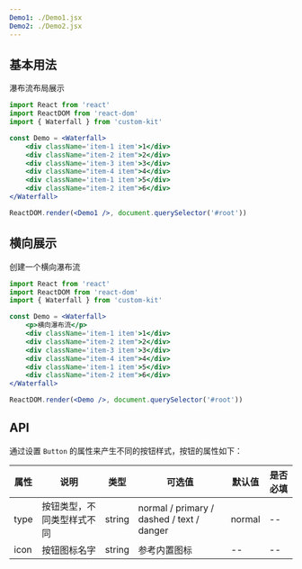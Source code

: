 ```yaml
---
Demo1: ./Demo1.jsx
Demo2: ./Demo2.jsx
---
```


## 基本用法

瀑布流布局展示

<Demo1 span={4} />

```jsx
import React from 'react'
import ReactDOM from 'react-dom'
import { Waterfall } from 'custom-kit'

const Demo = <Waterfall>
    <div className='item-1 item'>1</div>
    <div className="item-2 item">2</div>
    <div className='item-3 item'>3</div>
    <div className="item-4 item">4</div>
    <div className='item-1 item'>5</div>
    <div className="item-2 item">6</div>
</Waterfall>

ReactDOM.render(<Demo1 />, document.querySelector('#root')) 

```

## 横向展示

创建一个横向瀑布流

<Demo2 span={12} />

```jsx
import React from 'react'
import ReactDOM from 'react-dom'
import { Waterfall } from 'custom-kit'

const Demo = <Waterfall>
    <p>横向瀑布流</p>
    <div className='item-1 item'>1</div>
    <div className="item-2 item">2</div>
    <div className='item-3 item'>3</div>
    <div className="item-4 item">4</div>
    <div className='item-1 item'>5</div>
    <div className="item-2 item">6</div>
</Waterfall>

ReactDOM.render(<Demo />, document.querySelector('#root')) 

```


## API

通过设置 `Button` 的属性来产生不同的按钮样式，按钮的属性如下：

| 属性      | 说明    | 类型      | 可选值       | 默认值   | 是否必填 |
|---------- |-------- |---------- |-------------  |-------- | ---- |
| type | 按钮类型，不同类型样式不同 | string | normal / primary / dashed / text / danger | normal | -- |
| icon | 按钮图标名字 | string | 参考内置图标 | -- | -- |
